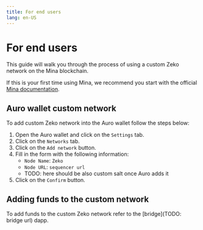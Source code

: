---
title: For end users
lang: en-US
---

# For end users

This guide will walk you through the process of using a custom Zeko network on the Mina blockchain.

If this is your first time using Mina, we recommend you start with the official [Mina documentation](https://docs.minaprotocol.com/).

## Auro wallet custom network

To add custom Zeko network into the Auro wallet follow the steps below:

1. Open the Auro wallet and click on the `Settings` tab.
2. Click on the `Networks` tab.
3. Click on the `Add network` button.
4. Fill in the form with the following information:
   - `Node Name`: `Zeko`
   - `Node URL`: `sequencer url`
   - TODO: here should be also custom salt once Auro adds it
5. Click on the `Confirm` button.

## Adding funds to the custom network

To add funds to the custom Zeko network refer to the [bridge](TODO: bridge url) dapp.
